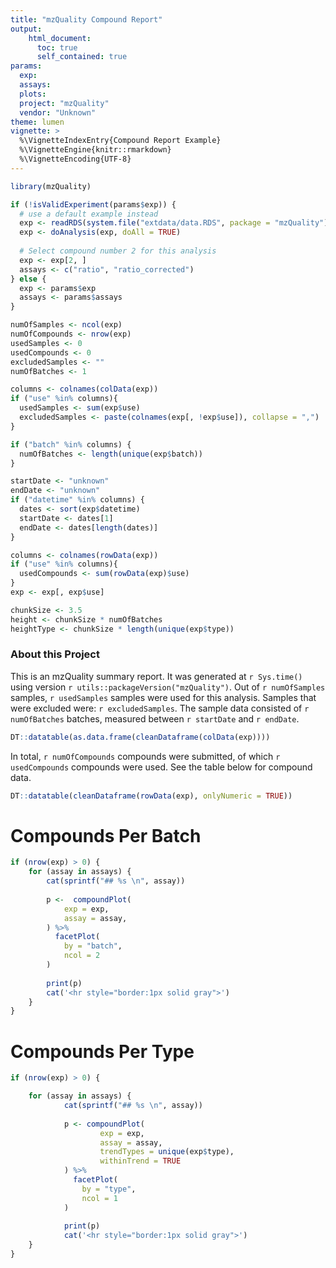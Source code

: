 ```yaml
---
title: "mzQuality Compound Report"
output: 
    html_document:
      toc: true
      self_contained: true
params:
  exp: 
  assays: 
  plots: 
  project: "mzQuality"
  vendor: "Unknown"
theme: lumen
vignette: >
  %\VignetteIndexEntry{Compound Report Example}
  %\VignetteEngine{knitr::rmarkdown}
  %\VignetteEncoding{UTF-8}
---
```


```{=html}
<style type="text/css">
div.main-container {
    max-width: 70vw !important;
}
</style>
```

```r
library(mzQuality)

if (!isValidExperiment(params$exp)) {
  # use a default example instead
  exp <- readRDS(system.file("extdata/data.RDS", package = "mzQuality"))
  exp <- doAnalysis(exp, doAll = TRUE)
  
  # Select compound number 2 for this analysis
  exp <- exp[2, ]
  assays <- c("ratio", "ratio_corrected")
} else {
  exp <- params$exp
  assays <- params$assays
}

numOfSamples <- ncol(exp)
numOfCompounds <- nrow(exp)
usedSamples <- 0
usedCompounds <- 0
excludedSamples <- ""
numOfBatches <- 1

columns <- colnames(colData(exp))
if ("use" %in% columns){
  usedSamples <- sum(exp$use)
  excludedSamples <- paste(colnames(exp[, !exp$use]), collapse = ",")
} 

if ("batch" %in% columns) {
  numOfBatches <- length(unique(exp$batch))
}

startDate <- "unknown"
endDate <- "unknown"
if ("datetime" %in% columns) {
  dates <- sort(exp$datetime)
  startDate <- dates[1]
  endDate <- dates[length(dates)]
}

columns <- colnames(rowData(exp))
if ("use" %in% columns){
  usedCompounds <- sum(rowData(exp)$use)
} 
exp <- exp[, exp$use]

chunkSize <- 3.5
height <- chunkSize * numOfBatches
heightType <- chunkSize * length(unique(exp$type))
```


### About this Project
This is an mzQuality summary report. It was generated at `r Sys.time()` 
using version `r utils::packageVersion("mzQuality")`. Out of 
`r numOfSamples` samples, `r usedSamples` samples were used for this analysis. 
Samples that were excluded were: `r excludedSamples`. The sample data consisted 
of `r numOfBatches` batches, measured between `r startDate` and `r endDate`. 

```r

DT::datatable(as.data.frame(cleanDataframe(colData(exp))))
```

In total, `r numOfCompounds` compounds were submitted, of which 
`r usedCompounds` compounds were used. See the table below for compound data.

```r
DT::datatable(cleanDataframe(rowData(exp), onlyNumeric = TRUE))
```

# Compounds Per Batch {.tabset .tabset-fade .tabset-pills}
```r

if (nrow(exp) > 0) {
    for (assay in assays) {
        cat(sprintf("## %s \n", assay))
    
        p <-  compoundPlot(
            exp = exp,
            assay = assay, 
        ) %>%
          facetPlot(
            by = "batch", 
            ncol = 2
        )
        
        print(p)
        cat('<hr style="border:1px solid gray">')
    }
}
```

# Compounds Per Type {.tabset .tabset-fade .tabset-pills}
```r

if (nrow(exp) > 0) {

    for (assay in assays) {
            cat(sprintf("## %s \n", assay))
        
            p <- compoundPlot(
                    exp = exp,
                    assay = assay,
                    trendTypes = unique(exp$type), 
                    withinTrend = TRUE
            ) %>%
              facetPlot(
                by = "type", 
                ncol = 1
            )
    
            print(p)
            cat('<hr style="border:1px solid gray">')
    }
}
```
